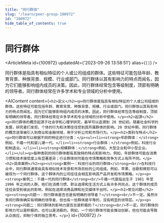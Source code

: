 ```yaml
---
title: "同行群体"
slug: "/learn/peer-group-100972"
id: "100972"
hide_table_of_contents: true
---
```



# 同行群体

<ArticleMeta id={100972} updatedAt={'2023-09-26 13:58:51'} alias={`[]`} />
<div className='border-solid border-b border-t-0 my-4 border-[var(--ifm-color-gray-300)]' />

同行群体是指具有相似特征的个人或公司组成的群体。这些特征可能包括年龄、教育背景、种族背景、规模、行业或部门。同行群体以其有影响力的特点而闻名，因为它们能够影响组内成员的决策。因此，同行群体经常包含等级制度，顶部有明确的领导者。同行群体经常在许多学术和专业领域的分析中使用。

<AIContent content={`<h2>定义</h2><p>同行群体是指具有相似特征的个人或公司组成的群体。这些特征可能包括年龄、教育背景、种族背景、规模、行业或部门。同行群体以其有影响力的特点而闻名，因为它们能够影响组内成员的决策。因此，同行群体经常包含等级制度，顶部有明确的领导者。同行群体经常在许多学术和专业领域的分析中使用。</p><h2>起源</h2><p>同行群体的概念起源于社会学和心理学研究，最早可以追溯到 20 世纪初。随着社会科学的发展，研究者们发现，个体的行为和决策往往受到其所属群体的影响。20 世纪中期，同行群体的概念逐渐被引入到商业和金融领域，用于分析公司和市场行为。</p><h2>类别与特点</h2><p>同行群体可以根据不同的特征进行分类：</p><ul><li><strong>年龄群体：</strong>例如，千禧一代和婴儿潮一代。</li><li><strong>行业群体：</strong>例如，科技行业和制造业。</li><li><strong>规模群体：</strong>例如，大型企业和中小型企业。</li></ul><p>每种类别的同行群体都有其独特的特点和影响力。例如，年龄群体可能在消费习惯和技术接受度上有显著差异；行业群体则可能在市场策略和竞争方式上有所不同。</p><h2>具体案例</h2><p><strong>案例一：科技行业的同行群体</strong><br/>在科技行业中，同行群体通常由具有相似技术背景和市场目标的公司组成。例如，苹果、谷歌和微软可以被视为一个同行群体。这个群体内的公司往往会相互影响其产品开发和市场策略。</p><p><strong>案例二：千禧一代的同行群体</strong><br/>千禧一代是指出生于 1981 年至 1996 年之间的人群。他们在消费习惯、职业选择和生活方式上有许多共同点。这个群体的成员往往会受到彼此的影响，例如在选择消费品牌和社交媒体平台时。</p><h2>常见问题</h2><p><strong>问题一：同行群体是否总是有明确的领导者？</strong><br/>不一定。虽然许多同行群体确实有明确的领导者，但也有一些群体是平等的，没有明显的领导层。</p><p><strong>问题二：同行群体的影响力是否总是积极的？</strong><br/>不一定。同行群体的影响力可以是积极的，也可以是消极的。例如，一个同行群体可能会推动创新，但也可能会导致从众效应，抑制个体的独立思考。</p>`} id={100972} />
